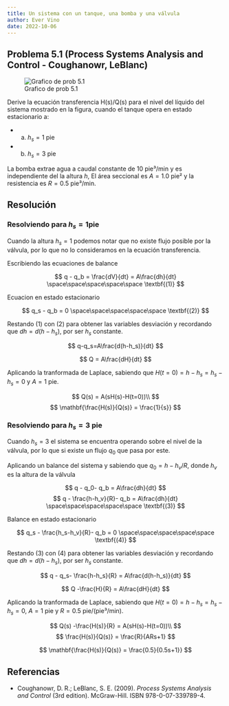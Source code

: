 ```yaml
---
title: Un sistema con un tanque, una bomba y una válvula 
author: Ever Vino
date: 2022-10-06
---
```


## Problema 5.1 (Process Systems Analysis and Control - Coughanowr, LeBlanc)

![Grafico de prob 5.1](./images/p5.1-coughanowr/headercontrol.png)

Derive la ecuación transferencia H(s)/Q(s) para el nivel del líquido del sistema mostrado en la figura, cuando el tanque opera en estado estacionario a:

* a) $\text{  }h_s = 1 \text{ pie}$

* b) $\text{  }h_s = 3 \text{ pie}$

La bomba extrae agua a caudal constante de  $10\text{ pie³/min}$ y es independiente del la altura $h$, El área seccional es $A = 1.0\text{ pie²}$ y la resistencia es $R=0.5\text{ pie³/min}$.

## Resolución

### Resolviendo para $h_s=1\text{pie}$

Cuando la altura $h_s=1$ podemos notar que no existe flujo posible por la válvula, por lo que no lo consideramos en la ecuación transferencia.

Escribiendo las ecuaciones de balance

$$
q - q_b = \frac{dV}{dt} = A\frac{dh}{dt} \space\space\space\space\space \textbf{(1)}
$$

Ecuacion en estado estacionario

$$
q_s - q_b = 0 \space\space\space\space\space \textbf{(2)}
$$

Restando (1) con (2) para obtener las variables desviación y recordando que $dh=d(h-h_s)$, por ser $h_s$ constante.

$$
q-q_s=A\frac{d(h-h_s)}{dt}
$$

$$
Q = A\frac{dH}{dt}
$$

Aplicando la tranformada de Laplace, sabiendo que $H(t=0)= h-h_s=h_s-h_s=0$ y $A=1\text{ pie}$.

$$
Q(s)  = A(sH(s)-H(t=0))\\
$$
$$
\mathbf{\frac{H(s)}{Q(s)}  = \frac{1}{s}}
$$

### Resolviendo para $h_s=3\text{ pie}$

Cuando $h_s=3$ el sistema se encuentra operando sobre el nivel de la válvula, por lo que si existe un flujo $q_0$ que pasa por este.

Aplicando un balance del sistema y sabiendo que $q_0 = h-h_v/R$, donde $h_v$ es la altura de la válvula

$$
q - q_0- q_b = A\frac{dh}{dt}
$$
$$
q - \frac{h-h_v}{R}- q_b = A\frac{dh}{dt} \space\space\space\space\space \textbf{(3)}
$$

Balance en estado estacionario

$$
q_s - \frac{h_s-h_v}{R}- q_b = 0 \space\space\space\space\space \textbf{(4)}
$$

Restando (3) con (4) para obtener las variables desviación y recordando que $dh=d(h-h_s)$, por ser $h_s$ constante.

$$
q - q_s- \frac{h-h_s}{R} = A\frac{d(h-h_s)}{dt}
$$

$$
Q -\frac{H}{R} = A\frac{dH}{dt}
$$

Aplicando la tranformada de Laplace, sabiendo que $H(t=0)= h-h_s=h_s-h_s=0$, $A=1\text{ pie}$ y $R=0.5\text{ pie/(pie³/min)}$.

$$
Q(s) -\frac{H(s)}{R} = A(sH(s)-H(t=0))\\
$$
$$
\frac{H(s)}{Q(s)}  = \frac{R}{ARs+1}
$$

$$
\mathbf{\frac{H(s)}{Q(s)}  = \frac{0.5}{0.5s+1}}
$$

## Referencias

* Coughanowr, D. R.; LeBlanc, S. E. (2009). _Process Systems Analysis and Control_ (3rd edition). McGraw-Hill. ISBN 978-0-07-339789-4.
